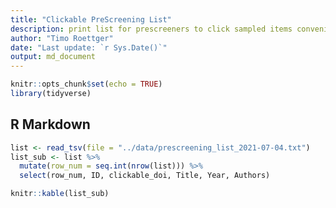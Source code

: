```yaml
---
title: "Clickable PreScreening List"
description: print list for prescreeners to click sampled items conveniently
author: "Timo Roettger"
date: "Last update: `r Sys.Date()`"
output: md_document
---
```


```r
knitr::opts_chunk$set(echo = TRUE)
library(tidyverse)

```

## R Markdown

```r

list <- read_tsv(file = "../data/prescreening_list_2021-07-04.txt")
list_sub <- list %>% 
  mutate(row_num = seq.int(nrow(list))) %>% 
  select(row_num, ID, clickable_doi, Title, Year, Authors) 

knitr::kable(list_sub)

```
